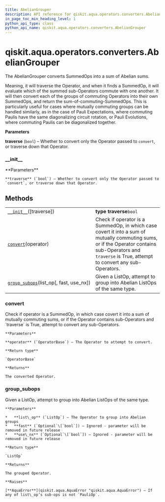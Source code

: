 ```yaml
---
title: AbelianGrouper
description: API reference for qiskit.aqua.operators.converters.AbelianGrouper
in_page_toc_min_heading_level: 1
python_api_type: class
python_api_name: qiskit.aqua.operators.converters.AbelianGrouper
---
```


<span id="qiskit-aqua-operators-converters-abeliangrouper" />

# qiskit.aqua.operators.converters.AbelianGrouper

<Class id="qiskit.aqua.operators.converters.AbelianGrouper" isDedicatedPage={true} github="https://github.com/qiskit-community/qiskit-aqua/tree/stable/0.8/qiskit/aqua/operators/converters/abelian_grouper.py" signature="AbelianGrouper(traverse=True)" modifiers="class">
  The AbelianGrouper converts SummedOps into a sum of Abelian sums.

  Meaning, it will traverse the Operator, and when it finds a SummedOp, it will evaluate which of the summed sub-Operators commute with one another. It will then convert each of the groups of commuting Operators into their own SummedOps, and return the sum-of-commuting-SummedOps. This is particularly useful for cases where mutually commuting groups can be handled similarly, as in the case of Pauli Expectations, where commuting Paulis have the same diagonalizing circuit rotation, or Pauli Evolutions, where commuting Paulis can be diagonalized together.

  **Parameters**

  **traverse** (`bool`) – Whether to convert only the Operator passed to `convert`, or traverse down that Operator.

  ### \_\_init\_\_

  <Function id="qiskit.aqua.operators.converters.AbelianGrouper.__init__" signature="__init__(traverse=True)">
    **Parameters**

    **traverse** (`bool`) – Whether to convert only the Operator passed to `convert`, or traverse down that Operator.
  </Function>

  ## Methods

  |                                                                                                                                                                            |                                                                                                                                                                                                         |
  | -------------------------------------------------------------------------------------------------------------------------------------------------------------------------- | ------------------------------------------------------------------------------------------------------------------------------------------------------------------------------------------------------- |
  | [`__init__`](#qiskit.aqua.operators.converters.AbelianGrouper.__init__ "qiskit.aqua.operators.converters.AbelianGrouper.__init__")(\[traverse])                            | **type traverse**`bool`                                                                                                                                                                                 |
  | [`convert`](#qiskit.aqua.operators.converters.AbelianGrouper.convert "qiskit.aqua.operators.converters.AbelianGrouper.convert")(operator)                                  | Check if operator is a SummedOp, in which case covert it into a sum of mutually commuting sums, or if the Operator contains sub-Operators and `traverse` is True, attempt to convert any sub-Operators. |
  | [`group_subops`](#qiskit.aqua.operators.converters.AbelianGrouper.group_subops "qiskit.aqua.operators.converters.AbelianGrouper.group_subops")(list\_op\[, fast, use\_nx]) | Given a ListOp, attempt to group into Abelian ListOps of the same type.                                                                                                                                 |

  ### convert

  <Function id="qiskit.aqua.operators.converters.AbelianGrouper.convert" signature="convert(operator)">
    Check if operator is a SummedOp, in which case covert it into a sum of mutually commuting sums, or if the Operator contains sub-Operators and `traverse` is True, attempt to convert any sub-Operators.

    **Parameters**

    **operator** (`OperatorBase`) – The Operator to attempt to convert.

    **Return type**

    `OperatorBase`

    **Returns**

    The converted Operator.
  </Function>

  ### group\_subops

  <Function id="qiskit.aqua.operators.converters.AbelianGrouper.group_subops" signature="group_subops(list_op, fast=None, use_nx=None)" modifiers="classmethod">
    Given a ListOp, attempt to group into Abelian ListOps of the same type.

    **Parameters**

    *   **list\_op** (`ListOp`) – The Operator to group into Abelian groups
    *   **fast** (`Optional`\[`bool`]) – Ignored - parameter will be removed in future release
    *   **use\_nx** (`Optional`\[`bool`]) – Ignored - parameter will be removed in future release

    **Return type**

    `ListOp`

    **Returns**

    The grouped Operator.

    **Raises**

    [**AquaError**](qiskit.aqua.AquaError "qiskit.aqua.AquaError") – If any of list\_op’s sub-ops is not `PauliOp`.
  </Function>
</Class>

